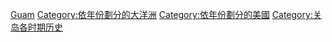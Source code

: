 [[Category:各年份各國|Guam]]
[[Category:依年份劃分的大洋洲|Category:依年份劃分的大洋洲]]
[[Category:依年份劃分的美國|Category:依年份劃分的美國]]
[[Category:关岛各时期历史|Category:关岛各时期历史]]